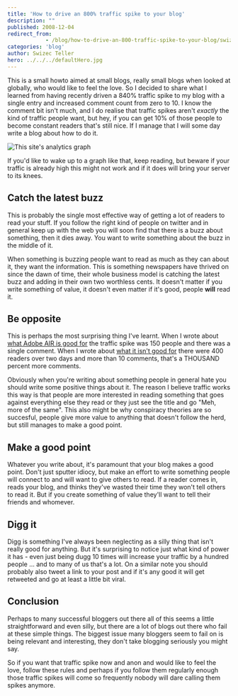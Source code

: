 ```yaml
---
title: 'How to drive an 800% traffic spike to your blog'
description: ""
published: 2008-12-04
redirect_from: 
            - /blog/how-to-drive-an-800-traffic-spike-to-your-blog/swizec/34
categories: 'blog'
author: Swizec Teller
hero: ../../../defaultHero.jpg
---
```

This is a small howto aimed at small blogs, really small blogs when looked at globally, who would like to feel the love. So I decided to share what I learned from having recently driven a 840% traffic spike to my blog with a single entry and increased comment count from zero to 10. I know the comment bit isn't much, and I do realise that traffic spikes aren't _exactly_ the kind of traffic people want, but hey, if you can get 10% of those people to become constant readers that's still nice. If I manage that I will some day write a blog about how to do it.

![](http://swizec.com/images/collection/39.jpg "This site's analytics graph")

If you'd like to wake up to a graph like that, keep reading, but beware if your traffic is already high this might not work and if it does will bring your server to its knees.

## Catch the latest buzz

This is probably the single most effective way of getting a lot of readers to read your stuff. If you follow the right kind of people on twitter and in general keep up with the web you will soon find that there is a buzz about something, then it dies away. You want to write something about the buzz in the middle of it.

When something is buzzing people want to read as much as they can about it, they want the information. This is something newspapers have thrived on since the dawn of time, their whole business model is catching the latest buzz and adding in their own two worthless cents. It doesn't matter if you write something of value, it doesn't even matter if it's good, people **will** read it.

## Be opposite

This is perhaps the most surprising thing I've learnt. When I wrote about [what Adobe AIR is good for](http://swizec.com/blog/five-reasons-you-should-develop-in-adobe-air/2/396) the traffic spike was 150 people and there was a single comment. When I wrote about [what it isn't good for](http://swizec.com/blog/five-reasons-a-developer-should-avoid-adobe-air/2/397) there were 400 readers over two days and more than 10 comments, that's a THOUSAND percent more comments.

Obviously when you're writing about something people in general hate you should write some positive things about it. The reason I believe traffic works this way is that people are more interested in reading something that goes against everything else they read or they just see the title and go "Meh, more of the same". This also might be why conspiracy theories are so succesful, people give more value to anything that doesn't follow the herd, but still manages to make a good point.

## Make a good point

Whatever you write about, it's paramount that your blog makes a good point. Don't just sputter idiocy, but make an effort to write something people will connect to and will want to give others to read. If a reader comes in, reads your blog, and thinks they've wasted their time they won't tell others to read it. But if you create something of value they'll want to tell their friends and whomever.

## Digg it

Digg is something I've always been neglecting as a silly thing that isn't really good for anything. But it's surprising to notice just what kind of power it has - even just being dugg 10 times will increase your traffic by a hundred people ... and to many of us that's a lot. On a similar note you should probably also tweet a link to your post and if it's any good it will get retweeted and go at least a little bit viral.

## Conclusion

Perhaps to many successful bloggers out there all of this seems a little straightforward and even silly, but there are a lot of blogs out there who fail at these simple things. The biggest issue many bloggers seem to fail on is being relevant and interesting, they don't take blogging seriously you might say.

So if you want that traffic spike now and anon and would like to feel the love, follow these rules and perhaps if you follow them regularly enough those traffic spikes will come so frequently nobody will dare calling them spikes anymore.